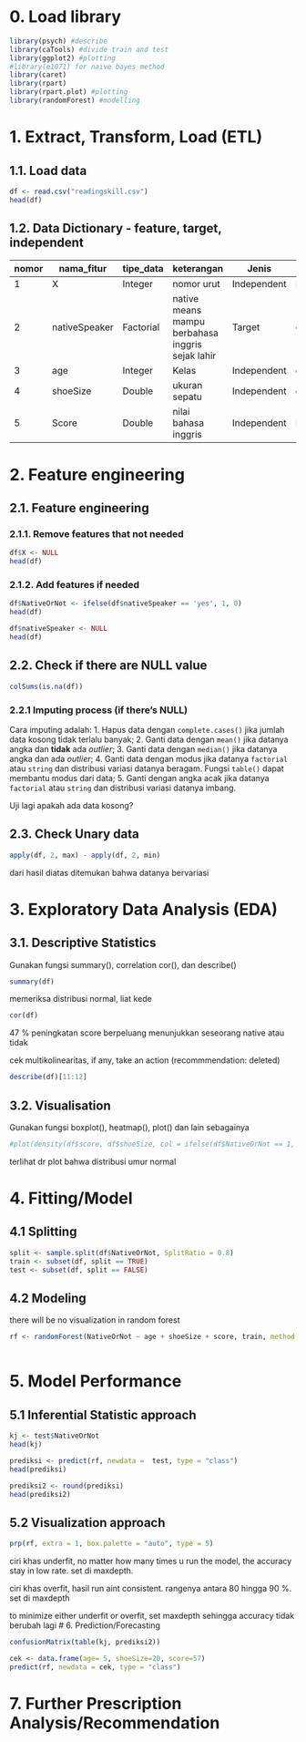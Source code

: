# 0. Load library
```{r}
library(psych) #describe
library(caTools) #divide train and test
library(ggplot2) #plotting
#library(e1071) for naive bayes method
library(caret)
library(rpart)
library(rpart.plot) #plotting
library(randomForest) #modelling
```


# 1. Extract, Transform, Load (ETL)
## 1.1. Load data

```{r}
df <- read.csv("readingskill.csv")
head(df)
```

## 1.2. Data Dictionary - feature, target, independent

| nomor | nama_fitur    | tipe_data | keterangan                                       | Jenis       | Proses        |
|-------|---------------|-----------|--------------------------------------------------|-------------|---------------|
| 1     | X             | Integer   | nomor urut                                       | Independent | Dibuang       |
| 2     | nativeSpeaker | Factorial | native means mampu berbahasa inggris sejak lahir | Target      | dipertahankan |
| 3     | age           | Integer   | Kelas                                            | Independent | dipertahankan |
| 4     | shoeSize      | Double    | ukuran sepatu                                    | Independent | dipertahankan |
| 5     | Score         | Double    | nilai bahasa inggris                             | Independent | Dipertahankan |

# 2. Feature engineering
## 2.1. Feature engineering
### 2.1.1. Remove features that not needed

```{r}
df$X <- NULL
head(df)

```


### 2.1.2. Add features if needed

```{r}
df$NativeOrNot <- ifelse(df$nativeSpeaker == 'yes', 1, 0)
head(df)
```
```{r}
df$nativeSpeaker <- NULL
head(df)
```


## 2.2. Check if there are NULL value

```{r}
colSums(is.na(df))
```


### 2.2.1 Imputing process (if there's NULL)
Cara imputing adalah:
1. Hapus data dengan `complete.cases()` jika jumlah data kosong tidak terlalu banyak;
2. Ganti data dengan `mean()` jika datanya angka dan **tidak** ada _outlier_;
3. Ganti data dengan `median()` jika datanya angka dan ada _outlier_;
4. Ganti data dengan modus jika datanya `factorial` atau `string` dan distribusi variasi datanya beragam. Fungsi `table()` dapat membantu modus dari data;
5. Ganti dengan angka acak jika datanya `factorial` atau `string` dan distribusi variasi datanya imbang.

Uji lagi apakah ada data kosong?

## 2.3. Check Unary data

```{r}
apply(df, 2, max) - apply(df, 2, min)
```
dari hasil diatas ditemukan bahwa datanya bervariasi

# 3. Exploratory Data Analysis (EDA)

## 3.1. Descriptive Statistics
Gunakan fungsi summary(), correlation cor(),  dan describe()

```{r}
summary(df)
```
memeriksa distribusi normal, liat kede
```{r}
cor(df)
```
47 % peningkatan score berpeluang menunjukkan seseorang native atau tidak

cek multikolinearitas, if any, take an action (recommmendation: deleted) 

```{r}
describe(df)[11:12]
```

## 3.2. Visualisation
Gunakan fungsi boxplot(), heatmap(), plot() dan lain sebagainya

```{r}
#plot(density(df$score, df$shoeSize, col = ifelse(df$NativeOrNot == 1, "blue", "red")))
```
terlihat dr plot bahwa distribusi umur normal

# 4. Fitting/Model
## 4.1 Splitting

```{r}
split <- sample.split(df$NativeOrNot, SplitRatio = 0.8)
train <- subset(df, split == TRUE)
test <- subset(df, split == FALSE)
```

## 4.2 Modeling
there will be no visualization in random forest
```{r}
rf <- randomForest(NativeOrNot ~ age + shoeSize + score, train, method ="class")

```

```{r}

```

# 5. Model Performance

## 5.1 Inferential Statistic approach
```{r}
kj <- test$NativeOrNot
head(kj)
```

```{r}
prediksi <- predict(rf, newdata =  test, type = "class")
head(prediksi)
```

```{r}
prediksi2 <- round(prediksi)
head(prediksi2)
```


## 5.2 Visualization approach
```{r}
prp(rf, extra = 1, box.palette = "auto", type = 5)
```
ciri khas underfit, no matter how many times u run the model, the accuracy stay in low rate. set di maxdepth.

ciri khas overfit, hasil run aint consistent. rangenya antara 80 hingga 90 %. set di maxdepth

to minimize either underfit or overfit, set maxdepth sehingga accuracy tidak berubah lagi
# 6. Prediction/Forecasting
```{r}
confusionMatrix(table(kj, prediksi2))

```


```{r}
cek <- data.frame(age= 5, shoeSize=20, score=57)
predict(rf, newdata = cek, type = "class")
```

# 7. Further Prescription Analysis/Recommendation
